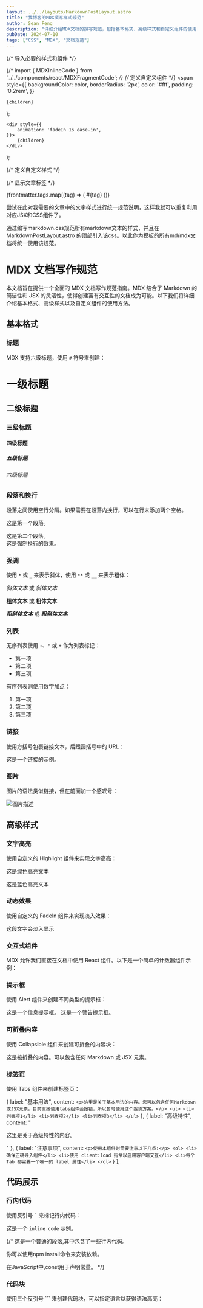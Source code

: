 ```yaml
---
layout: ../../layouts/MarkdownPostLayout.astro
title: "我博客的MDX撰写样式规范"
author: Sean Feng
description: "详细介绍MDX文档的撰写规范，包括基本格式、高级样式和自定义组件的使用"
pubDate: 2024-07-10
tags: ["CSS", "MDX", "文档规范"]
---
```


{/* 导入必要的样式和组件 */}

{/* import { MDXInlineCode } from '../../components/react/MDXFragmentCode'; */}
{/* 定义自定义组件 */}
  <span
    style={{
      backgroundColor: color,
      borderRadius: '2px',
      color: '#fff',
      padding: '0.2rem',
    }}
  >
    {children}
  </span>
);

    <div style={{
        animation: 'fadeIn 1s ease-in',
    }}>
        {children}
    </div>
);

{/* 定义自定义样式 */}
<style>
{`
  @keyframes fadeIn {
    0% { opacity: 0; }
    100% { opacity: 1; }
  }
`}
</style>

{/* 显示文章标签 */}
<div className="flex justify-center flex-wrap gap-2 mb-4">
  {frontmatter.tags.map((tag) => (
    <span key={tag} className="inline-block bg-gray-200 rounded-full px-3 py-1 text-sm font-semibold text-gray-700">
      #{tag}
    </span>
  ))}
</div>

尝试在此对我需要的文章中的文字样式进行统一规范说明，这样我就可以重复利用对应JSX和CSS组件了。

通过编写markdown.css规范所有markdown文本的样式，并且在 MarkdownPostLayout.astro 的顶部引入该css。以此作为模板的所有md/mdx文档将统一使用该规范。

# MDX 文档写作规范

本文档旨在提供一个全面的 MDX 文档写作规范指南。MDX 结合了 Markdown 的简洁性和 JSX 的灵活性，使得创建富有交互性的文档成为可能。以下我们将详细介绍基本格式、高级样式以及自定义组件的使用方法。

## 基本格式

### 标题

MDX 支持六级标题，使用 `#` 符号来创建：

# 一级标题
## 二级标题
### 三级标题
#### 四级标题
##### 五级标题
###### 六级标题

### 段落和换行

段落之间使用空行分隔。如果需要在段落内换行，可以在行末添加两个空格。

这是第一个段落。

这是第二个段落。  
这是强制换行的效果。

### 强调

使用 `*` 或 `_` 来表示斜体，使用 `**` 或 `__` 来表示粗体：

*斜体文本* 或 _斜体文本_

**粗体文本** 或 __粗体文本__

***粗斜体文本*** 或 ___粗斜体文本___

### 列表

无序列表使用 `-`、`*` 或 `+` 作为列表标记：

- 第一项
- 第二项
- 第三项

有序列表则使用数字加点：

1. 第一项
2. 第二项
3. 第三项

### 链接

使用方括号包裹链接文本，后跟圆括号中的 URL：

这是一个[链接](https://example.com)的示例。

### 图片

图片的语法类似链接，但在前面加一个感叹号：

![图片描述](https://example.com/image.jpg)

## 高级样式

### 文字高亮

使用自定义的 Highlight 组件来实现文字高亮：

<Highlight color="#25c2a0">这是绿色高亮文本</Highlight>

<Highlight color="#1877F2">这是蓝色高亮文本</Highlight>

### 动态效果

使用自定义的 FadeIn 组件来实现淡入效果：

<FadeIn>
  这段文字会淡入显示
</FadeIn>

### 交互式组件

MDX 允许我们直接在文档中使用 React 组件。以下是一个简单的计数器组件示例：

<Counter client:load/>

### 提示框

使用 Alert 组件来创建不同类型的提示框：

<Alert type="info" title="提示">
  这是一个信息提示框。
</Alert>

<Alert type="warning" title="警告">
  这是一个警告提示框。
</Alert>

### 可折叠内容

使用 Collapsible 组件来创建可折叠的内容块：

<Collapsible client:load title="点击展开更多内容">
  这是被折叠的内容。可以包含任何 Markdown 或 JSX 元素。
</Collapsible>

### 标签页

使用 Tabs 组件来创建标签页：

  {
    label: "基本用法",
    content: `
      <p>这里是关于基本用法的内容。您可以包含任何Markdown或JSX元素。目前直接使用tabs组件会报错，所以暂时使用这个妥协方案。</p>
      <ul>
        <li>列表项1</li>
        <li>列表项2</li>
        <li>列表项3</li>
      </ul>
    `
  },
  {
    label: "高级特性",
    content: "<p>这里是关于高级特性的内容。</p>"
  },
  {
    label: "注意事项",
    content: `
      <p>使用本组件时需要注意以下几点:</p>
      <ol>
        <li>确保正确导入组件</li>
        <li>使用 client:load 指令以启用客户端交互</li>
        <li>每个 Tab 都需要一个唯一的 label 属性</li>
      </ol>
    `
  }
];

<Tabs client:load items={tabItems} />

## 代码展示

### 行内代码

使用反引号 `` ` `` 来标记行内代码：

这是一个 `inline code` 示例。

{/* 
这是一个普通的段落,其中包含了一些<MDXInlineCode>行内代码</MDXInlineCode>。

你可以使用<MDXInlineCode>npm install</MDXInlineCode>命令来安装依赖。

在JavaScript中,<MDXInlineCode>const</MDXInlineCode>用于声明常量。 */}


### 代码块

使用三个反引号 ``` 来创建代码块，可以指定语言以获得语法高亮：
